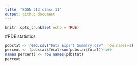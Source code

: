 ```yaml
---
title: "BGGN 213 class 11"
output: github_document
---
```


```r
knitr::opts_chunk$set(echo = TRUE)
```
#PDB statistics
```r
pdbstat <- read.csv("Data Export Summary.csv", row.names=1)
percent <- (pdbstat$Total/sum(pdbstat$Total))*100
names(percent) <- row.names(pdbstat)
percent
```

